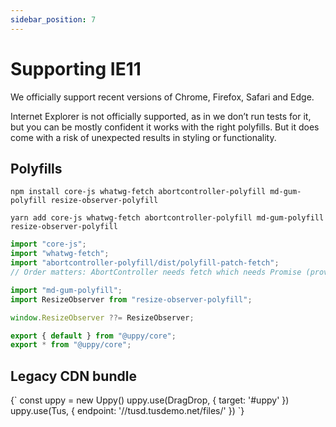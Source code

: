 ```yaml
---
sidebar_position: 7
---
```




# Supporting IE11

We officially support recent versions of Chrome, Firefox, Safari and Edge.

Internet Explorer is not officially supported, as in we don’t run tests for it,
but you can be mostly confident it works with the right polyfills.
But it does come with a risk of unexpected results in styling or functionality.

## Polyfills

<Tabs>
  <TabItem value="npm" label="NPM" default>

  ```shell
  npm install core-js whatwg-fetch abortcontroller-polyfill md-gum-polyfill resize-observer-polyfill
  ```

  </TabItem>

  <TabItem value="yarn" label="Yarn">

  ```shell
  yarn add core-js whatwg-fetch abortcontroller-polyfill md-gum-polyfill resize-observer-polyfill
  ```

  </TabItem>
</Tabs>

```js
import "core-js";
import "whatwg-fetch";
import "abortcontroller-polyfill/dist/polyfill-patch-fetch";
// Order matters: AbortController needs fetch which needs Promise (provided by core-js).

import "md-gum-polyfill";
import ResizeObserver from "resize-observer-polyfill";

window.ResizeObserver ??= ResizeObserver;

export { default } from "@uppy/core";
export * from "@uppy/core";
```

## Legacy CDN bundle

<UppyCdnExample uppyJsName="uppy.legacy.min.js">
  {`
    const uppy = new Uppy()
    uppy.use(DragDrop, { target: '#uppy' })
    uppy.use(Tus, { endpoint: '//tusd.tusdemo.net/files/' })
  `}
</UppyCdnExample>
